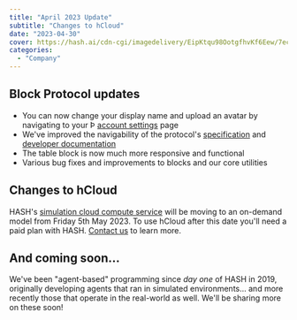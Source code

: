 ```yaml
---
title: "April 2023 Update"
subtitle: "Changes to hCloud"
date: "2023-04-30"
cover: https://hash.ai/cdn-cgi/imagedelivery/EipKtqu98OotgfhvKf6Eew/7ec1c9e8-d719-4bd2-60e4-ba9a66843c00/public
categories: 
  - "Company"
---
```


## Block Protocol updates

- You can now change your display name and upload an avatar by navigating to your Þ [account settings](https://blockprotocol.org/account/general) page
- We've improved the navigability of the protocol's [specification](https://blockprotocol.org/spec) and [developer documentation](https://blockprotocol.org/docs)
- The table block is now much more responsive and functional
- Various bug fixes and improvements to blocks and our core utilities

## Changes to hCloud

HASH's [simulation cloud compute service](https://hash.ai/platform/cloud) will be moving to an on-demand model from Friday 5th May 2023. To use hCloud after this date you'll need a paid plan with HASH. [Contact us](https://hash.ai/contact) to learn more.

## And coming soon...

We've been "agent-based" programming since _day one_ of HASH in 2019, originally developing agents that ran in simulated environments... and more recently those that operate in the real-world as well. We'll be sharing more on these soon!
